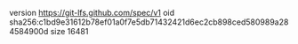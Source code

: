 version https://git-lfs.github.com/spec/v1
oid sha256:c1bd9e31612b78ef01a0f7e5db71432421d6ec2cb898ced580989a284584900d
size 16481
